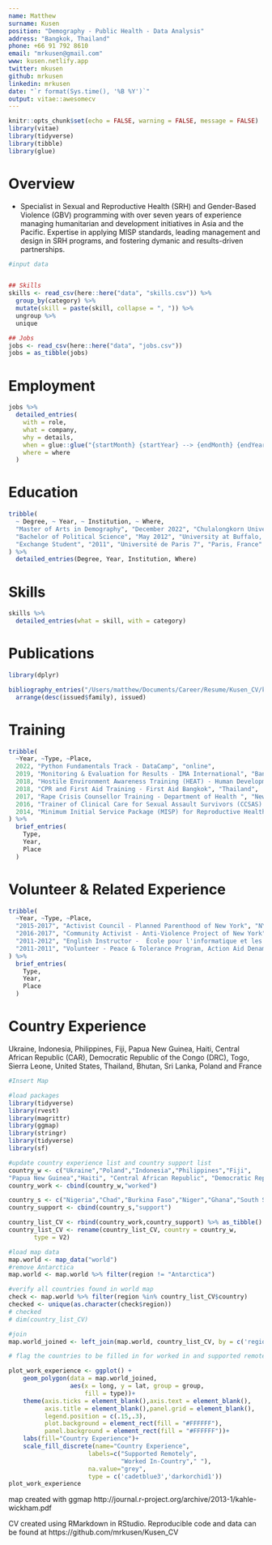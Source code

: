```yaml
---
name: Matthew
surname: Kusen
position: "Demography - Public Health - Data Analysis"
address: "Bangkok, Thailand"
phone: +66 91 792 8610
email: "mrkusen@gmail.com"
www: kusen.netlify.app
twitter: mkusen
github: mrkusen
linkedin: mrkusen
date: "`r format(Sys.time(), '%B %Y')`"
output: vitae::awesomecv
---
```


```r
knitr::opts_chunk$set(echo = FALSE, warning = FALSE, message = FALSE)
library(vitae)
library(tidyverse)
library(tibble)
library(glue)


```

# Overview

* Specialist in Sexual and Reproductive Health (SRH) and Gender-Based Violence (GBV) programming with over seven years of experience managing humanitarian and development initiatives in Asia and the Pacific. Expertise in applying MISP standards, leading management and design in SRH programs, and fostering dymanic and results-driven partnerships.

```r
#input data


## Skills
skills <- read_csv(here::here("data", "skills.csv")) %>% 
  group_by(category) %>% 
  mutate(skill = paste(skill, collapse = ", ")) %>% 
  ungroup %>% 
  unique

## Jobs
jobs <- read_csv(here::here("data", "jobs.csv"))
jobs = as_tibble(jobs)
```

# Employment



```r
jobs %>%
  detailed_entries(
    with = role,
    what = company,
    why = details,
    when = glue::glue("{startMonth} {startYear} --> {endMonth} {endYear}",.na = ""),
    where = where
  )

```




# Education

```r
tribble(
  ~ Degree, ~ Year, ~ Institution, ~ Where,
  "Master of Arts in Demography", "December 2022", "Chulalongkorn University", "Bangkok, Thailand",
  "Bachelor of Political Science", "May 2012", "University at Buffalo, SUNY", "New York, USA",
  "Exchange Student", "2011", "Université de Paris 7", "Paris, France"
) %>% 
  detailed_entries(Degree, Year, Institution, Where)
```

# Skills

```r
skills %>% 
  detailed_entries(what = skill, with = category)
```



# Publications

```r
library(dplyr)

bibliography_entries("/Users/matthew/Documents/Career/Resume/Kusen_CV/kusen_publications.bib") %>%
  arrange(desc(issued$family), issued)
```

# Training

```r
tribble(
  ~Year, ~Type, ~Place,
  2022, "Python Fundamentals Track - DataCamp", "online",
  2019, "Monitoring & Evaluation for Results - IMA International", "Bangkok, Thailand",
  2018, "Hostile Environment Awareness Training (HEAT) - Human Development Forum Foundation","Thailand",
  2018, "CPR and First Aid Training - First Aid Bangkok", "Thailand",
  2017, "Rape Crisis Counsellor Training - Department of Health ", "New York, USA",
  2016, "Trainer of Clinical Care for Sexual Assault Survivors (CCSAS) - International Rescue Committee", "Uganda",
  2014, "Minimum Initial Service Package (MISP) for Reproductive Health In Crisis - IAWG", "online"
) %>%  
  brief_entries(
    Type,
    Year, 
    Place
  )
```


# Volunteer & Related Experience

```r
tribble(
  ~Year, ~Type, ~Place,
  "2015-2017", "Activist Council - Planned Parenthood of New York", "NYC, USA",
  "2016-2017", "Community Activist - Anti-Violence Project of New York", "NYC, USA",
  "2011-2012", "English Instructor -  École pour l'informatique et les nouvelles technologies (EPITECH)", "Paris, France",
  "2011-2011", "Volunteer - Peace & Tolerance Program, Action Aid Denamrk", "Denmark",
) %>%  
  brief_entries(
    Type,
    Year, 
    Place
  )
```

# Country Experience
Ukraine, Indonesia, Philippines, Fiji, Papua New Guinea, Haiti, Central African Republic (CAR), Democratic Republic of the Congo (DRC), Togo, Sierra Leone, United States, Thailand, Bhutan, Sri Lanka, Poland and France



```r
#Insert Map

#load packages
library(tidyverse)
library(rvest)
library(magrittr)
library(ggmap)
library(stringr)
library(tidyverse)
library(sf)

#update country experience list and country support list
country_w <- c("Ukraine","Poland","Indonesia","Philippines","Fiji",
"Papua New Guinea","Haiti", "Central African Republic", "Democratic Republic of the Congo", "Togo", "Sierra Leone", "USA", "Thailand","France","Denmark","Bhutan","Sri Lanka","Mongolia")
country_work <- cbind(country_w,"worked")

country_s <- c("Nigeria","Chad","Burkina Faso","Niger","Ghana","South Sudan","Tanzania","Afghanistan","Pakistan","India","Bangladesh","Sri Lanka","Myanmar","Syria","Yemen","Uganda","Malaysia","Kenya")
country_support <- cbind(country_s,"support")

country_list_CV <- rbind(country_work,country_support) %>% as_tibble()
country_list_CV <- rename(country_list_CV, country = country_w,
       type = V2)

#load map data
map.world <- map_data("world")
#remove Antarctica
map.world <- map.world %>% filter(region != "Antarctica")

#verify all countries found in world map
check <- map.world %>% filter(region %in% country_list_CV$country)
checked <- unique(as.character(check$region))
# checked
# dim(country_list_CV)

#join
map.world_joined <- left_join(map.world, country_list_CV, by = c('region' = 'country'))

# flag the countries to be filled in for worked in and supported remotely

plot_work_experience <- ggplot() +
    geom_polygon(data = map.world_joined, 
                 aes(x = long, y = lat, group = group,
                     fill = type))+
    theme(axis.ticks = element_blank(),axis.text = element_blank(),
          axis.title = element_blank(),panel.grid = element_blank(),
          legend.position = c(.15,.3),
          plot.background = element_rect(fill = "#FFFFFF"),
          panel.background = element_rect(fill = "#FFFFFF"))+
    labs(fill="Country Experience")+
    scale_fill_discrete(name="Country Experience", 
                      labels=c("Supported Remotely",
                               "Worked In-Country"," "),
                      na.value="grey",
                      type = c('cadetblue3','darkorchid1'))
plot_work_experience
```

map created with ggmap http://journal.r-project.org/archive/2013-1/kahle-wickham.pdf

CV created using RMarkdown in RStudio. Reproducible code and data can be found at https://github.com/mrkusen/Kusen_CV